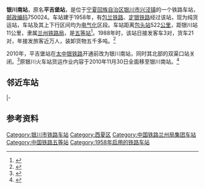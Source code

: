 {{noteTA
|1=zh-cn:始发车次; zh-hk:列車班次;
|2=zh-cn:车次; zh-hk:班次;
}}
{{Infobox China railway station 
|车站名称 = 银川南站
|图片 = Missing image text.svg
|图片介绍 = 
|车站名称拼音 = Yinchuannan Zhan
|英文名称 = Yinchuannan Railway Station
|其他名称 = 平吉堡站
|车站代码 = 14866<ref>{{cite book|title=中华人民共和国铁路车站代码（GB/T 10302-2010）|publisher=中国标准出版社|year=2010|isbn=155066140495|ignore-isbn-error=true|pages=44}}</ref>
|电报码 = 
|拼音码 = 
|车站地址 = [[宁夏回族自治区|宁夏回族自治区]][[银川市|银川市]][[西夏区|西夏区]][[兴泾镇|兴泾镇]]
|坐标 = {{coord|38|24|11|N|106|07|4.91|E|display=inline,title}}
|车站功能 = 货运站
|归属 = [[兰州铁路局|兰州铁路局]]
|车站等级 = [[五等站_(中国大陆)|五等站]]
|线路 = [[包兰铁路|包兰铁路]]、[[太中银铁路|太中银铁路]]
}}
'''银川南站'''，原名'''平吉堡站'''，是位于[[宁夏回族自治区|宁夏回族自治区]][[银川市|银川市]][[兴泾镇|兴泾镇]]的一个铁路车站，[[邮政编码|邮政编码]]750024。车站建于1958年，有[[包兰铁路|包兰铁路]]、[[定银铁路|定银铁路]]经过该站，现为纯货运站，车站及其上下行区间均为[[电气化|电气化]]区段。车站距离[[包头站|包头站]]522[[公里|公里]]，距银川站11公里，隶属[[兰州铁路局|兰州铁路局]]，是[[五等站_(中铁)|五等站]]<ref>{{Cite book|title=中国铁路站名词典|last=[[孙本祥|孙本祥]]主编|first=|publisher=北京：[[中国铁道出版社|中国铁道出版社]]|year=2003.04|isbn=7-113-03941-3|location=|pages=618-622}}</ref>。1988年时，该站日接发客车3对，货车21对，年接发旅客近万人，装卸货物五千多吨。<ref>{{cite book|author=编委会 |title=《银川市地名志》 |year=1988 |publisher=中央民族学院出版社 |isbn=7810011235 }}</ref>

2010年，平吉堡站在[[太中银铁路|太中银铁路]]开通前改为银川南站，同时其北部的双渠口站关闭。<ref>{{cite web|url=http://www.nxnews.cn/zhuanti/tjzt/xbdkf/dxxdt/201011/t20101103_918821.htm|title=太中银铁路的宁夏作为(下)|publisher=宁夏日报|date=2010-11-03|accessdate=2015-02-27|archive-url=https://web.archive.org/web/20110812072810/http://www.nxnews.cn/zhuanti/tjzt/xbdkf/dxxdt/201011/t20101103_918821.htm|archive-date=2011-08-12|dead-url=yes}}</ref>原银川火车站货运作业内容于2010年11月30日全面移至银川南站。<ref>{{cite news|url=http://www.nx.xinhuanet.com/newscenter/2010-12/01/content_21526609.htm|title=银川火车站货场搬迁完毕 南站综合货场昨全面启用|publisher=宁夏日报报业集团|date=2010-12-01|accessdate=2015-02-27|deadurl=yes|archiveurl=https://web.archive.org/web/20150227165425/http://www.nx.xinhuanet.com/newscenter/2010-12/01/content_21526609.htm|archivedate=2015-02-27}}</ref>

== 邻近车站 ==
{{start rail box|[[File:China_Railways.svg|16px]] [[中国铁路|中国铁路]]}}
{{s-inop|[[双渠口站|双渠口站]]|[[包头站|包头]]方向}}
{{s-line|[[包兰铁路|包兰铁路]]<br />← 5km 银川南站 8km →}}
{{s-inop|[[西干站|西干站]]|[[兰州站|兰州]]方向}}
|-
{{s-inop|[[先锋站_(宁夏回族自治区)|先锋站]]|[[太原站_(中國大陸)|太原]]方向}}
{{s-line|[[太中银铁路|太中银铁路]]<br />← 15km 银川南站 11km →|定银支线}}
{{s-inop|[[银川站|银川站]]|本线终点}}
{{end box}}

==参考资料==
{{reflist}} 

{{包兰铁路}}
{{太中银铁路}}

[[Category:银川市铁路车站|Category:银川市铁路车站]]
[[Category:西夏区|Category:西夏区]]
[[Category:中国铁路兰州局集团车站|Category:中国铁路兰州局集团车站]]
[[Category:中国铁路五等站|Category:中国铁路五等站]]
[[Category:1958年启用的铁路车站|Category:1958年启用的铁路车站]]